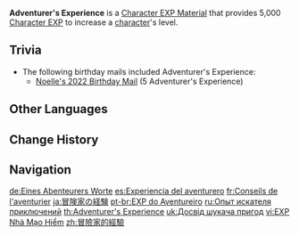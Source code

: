 {{Item Infobox
|id           = 104002
|image        = Item Adventurer's Experience.png
|type         = Character EXP Materials
|invCategory  = Character Development Items
|quality      = 3
|effect       = [[Character EXP]] material. Gives 5,000 EXP.
|description  = These experiences are very beneficial for journeys into the unknown.
|source1      = Adventure and Exploration Reward
|source2      = [[Paimon's Bargains]]
|source3      = [[Ley Line Outcrops]] Blossom of Revelation
|source4      = Quest completion reward
|source5      = [[HoYoLAB Community Daily Check-In]]
|source6      = [[Parametric Transformer]]
}}
'''Adventurer's Experience''' is a [[Character EXP Material]] that provides 5,000 [[Character EXP]] to increase a [[character]]'s level.
{{Card|Character EXP|5,000}}

==Trivia==
*The following birthday mails included Adventurer's Experience:
**[[Mail/Our Promise... (2022-03-21)|Noelle's 2022 Birthday Mail]] (5 Adventurer's Experience)

==Other Languages==
{{Other Languages
|en      = Adventurer's Experience
|zhs     = 冒险家的经验
|zhs_rm  = Màoxiǎn-jiā de Jīngyàn
|zht     = 冒險家的經驗
|zht_rm  = Màoxiǎn-jiā de Jīngyàn
|zh_tl   = Adventurer's Experience
|ja      = {{Rubi|冒|ぼう|険|けん|家|か|の|の|経|けい|験|けん}}
|ja_rm   = Boukenka no Keiken
|ja_tl   = Adventurer's Experience
|ko      = 모험가의 경험
|ko_rm   = Moheomga-ui Gyeongheom
|ko_tl   = Adventurer's Experience
|es      = Experiencia del aventurero
|es_tl   = Adventurer's Experience
|fr      = Conseils de l'aventurier
|fr_tl   = Adventurer's Advice
|ru      = Опыт искателя приключений
|ru_tl   = Adventurer's Experience
|th      = Adventurer's Experience
|vi      = EXP Nhà Mạo Hiểm
|vi_tl   = Adventurer's EXP
|de      = Eines Abenteurers Worte
|de_tl   = An Adventurer's Words
|id      = Adventurer's Experience
|pt      = EXP do Aventureiro
|pt_tl   = EXP of the Adventurer
|tr      = Maceracının Tecrübesi
|tr_tl   = 
|it      = Esperienza dell'avventuriere
|it_tl   = Adventurer's Experience
}}

==Change History==
{{Change History|1.0}}
==Navigation==
{{EXP Navbox|Item Sources}}

[[de:Eines Abenteurers Worte]]
[[es:Experiencia del aventurero]]
[[fr:Conseils de l'aventurier]]
[[ja:冒険家の経験]]
[[pt-br:EXP do Aventureiro]]
[[ru:Опыт искателя приключений]]
[[th:Adventurer's Experience]]
[[uk:Досвід шукача пригод]]
[[vi:EXP Nhà Mạo Hiểm]]
[[zh:冒險家的經驗]]
